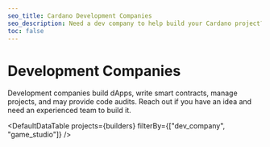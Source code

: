 ```yaml
---
seo_title: Cardano Development Companies
seo_description: Need a dev company to help build your Cardano project? These Pro teams build dApps, write smart contracts, manage projects, and provide code audits.
toc: false
---
```



# Development Companies

Development companies build dApps, write smart contracts, manage projects, and may provide code audits. Reach out if you have an idea and need an experienced team to build it.

<DefaultDataTable
  projects={builders}
  filterBy={["dev_company", "game_studio"]}
/>
